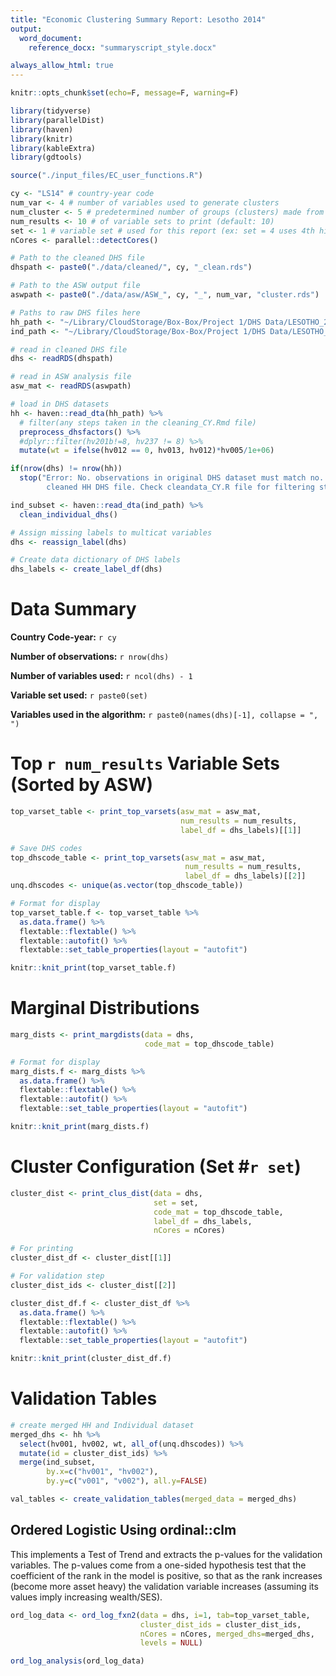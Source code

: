 ```yaml
---
title: "Economic Clustering Summary Report: Lesotho 2014"
output: 
  word_document:
    reference_docx: "summaryscript_style.docx"

always_allow_html: true
---
```


```r
knitr::opts_chunk$set(echo=F, message=F, warning=F)
```

```r
library(tidyverse)
library(parallelDist)
library(haven)
library(knitr)
library(kableExtra)
library(gdtools)
```


```r
source("./input_files/EC_user_functions.R")
```

```r
cy <- "LS14" # country-year code
num_var <- 4 # number of variables used to generate clusters
num_cluster <- 5 # predetermined number of groups (clusters) made from the variables
num_results <- 10 # of variable sets to print (default: 10)
set <- 1 # variable set # used for this report (ex: set = 4 uses 4th highest ASW set)
nCores <- parallel::detectCores()

# Path to the cleaned DHS file
dhspath <- paste0("./data/cleaned/", cy, "_clean.rds")

# Path to the ASW output file
aswpath <- paste0("./data/asw/ASW_", cy, "_", num_var, "cluster.rds")

# Paths to raw DHS files here
hh_path <- "~/Library/CloudStorage/Box-Box/Project 1/DHS Data/LESOTHO_2014/LS_2014_DHS/LSHR71DT/LSHR71FL.DTA"
ind_path <- "~/Library/CloudStorage/Box-Box/Project 1/DHS Data/LESOTHO_2014/LS_2014_DHS/LSIR71DT/LSIR71FL.DTA"
```

```r
# read in cleaned DHS file
dhs <- readRDS(dhspath)

# read in ASW analysis file
asw_mat <- readRDS(aswpath)

# load in DHS datasets
hh <- haven::read_dta(hh_path) %>% 
  # filter(any steps taken in the cleaning_CY.Rmd file)
  preprocess_dhsfactors() %>% 
  #dplyr::filter(hv201b!=8, hv237 != 8) %>% 
  mutate(wt = ifelse(hv012 == 0, hv013, hv012)*hv005/1e+06)

if(nrow(dhs) != nrow(hh))
  stop("Error: No. observations in original DHS dataset must match no. observations in the 
        cleaned HH DHS file. Check cleandata_CY.R file for filtering steps and add them here.")

ind_subset <- haven::read_dta(ind_path) %>% 
  clean_individual_dhs()

# Assign missing labels to multicat variables
dhs <- reassign_label(dhs)

# Create data dictionary of DHS labels
dhs_labels <- create_label_df(dhs)
```

# Data Summary

**Country Code-year:** `r cy`

**Number of observations:** `r nrow(dhs)`

**Number of variables used:** `r ncol(dhs) - 1`

**Variable set used:** `r paste0(set)`

**Variables used in the algorithm:** `r paste0(names(dhs)[-1], collapse = ", ")`

#
\pagebreak

# Top `r num_results` Variable Sets (Sorted by ASW)

```r
top_varset_table <- print_top_varsets(asw_mat = asw_mat, 
                                      num_results = num_results, 
                                      label_df = dhs_labels)[[1]]

# Save DHS codes
top_dhscode_table <- print_top_varsets(asw_mat = asw_mat, 
                                       num_results = num_results, 
                                       label_df = dhs_labels)[[2]]
unq.dhscodes <- unique(as.vector(top_dhscode_table))

# Format for display
top_varset_table.f <- top_varset_table %>% 
  as.data.frame() %>% 
  flextable::flextable() %>% 
  flextable::autofit() %>% 
  flextable::set_table_properties(layout = "autofit")

knitr::knit_print(top_varset_table.f)
```


#
\pagebreak

# Marginal Distributions

```r
marg_dists <- print_margdists(data = dhs,
                              code_mat = top_dhscode_table)

# Format for display
marg_dists.f <- marg_dists %>% 
  as.data.frame() %>% 
  flextable::flextable() %>% 
  flextable::autofit() %>% 
  flextable::set_table_properties(layout = "autofit")

knitr::knit_print(marg_dists.f)
```


#
\pagebreak

# Cluster Configuration (Set #`r set`)

```r
cluster_dist <- print_clus_dist(data = dhs, 
                                set = set, 
                                code_mat = top_dhscode_table, 
                                label_df = dhs_labels, 
                                nCores = nCores)

# For printing
cluster_dist_df <- cluster_dist[[1]]

# For validation step
cluster_dist_ids <- cluster_dist[[2]]

cluster_dist_df.f <- cluster_dist_df %>% 
  as.data.frame() %>% 
  flextable::flextable() %>% 
  flextable::autofit() %>% 
  flextable::set_table_properties(layout = "autofit")

knitr::knit_print(cluster_dist_df.f)
```

#
\pagebreak

# Validation Tables

```r
# create merged HH and Individual dataset
merged_dhs <- hh %>% 
  select(hv001, hv002, wt, all_of(unq.dhscodes)) %>% 
  mutate(id = cluster_dist_ids) %>% 
  merge(ind_subset, 
        by.x=c("hv001", "hv002"), 
        by.y=c("v001", "v002"), all.y=FALSE)

val_tables <- create_validation_tables(merged_data = merged_dhs)
```

\pagebreak

## Ordered Logistic Using ordinal::clm

This implements a Test of Trend and extracts the p-values for the validation variables. The p-values come from a one-sided hypothesis test that the coefficient of the rank in the model is positive, so that as the rank increases (become more asset heavy) the validation variable increases (assuming its values imply increasing wealth/SES).


```r
ord_log_data <- ord_log_fxn2(data = dhs, i=1, tab=top_varset_table, 
                             cluster_dist_ids = cluster_dist_ids,
                             nCores = nCores, merged_dhs=merged_dhs,
                             levels = NULL)

ord_log_analysis(ord_log_data)
```

